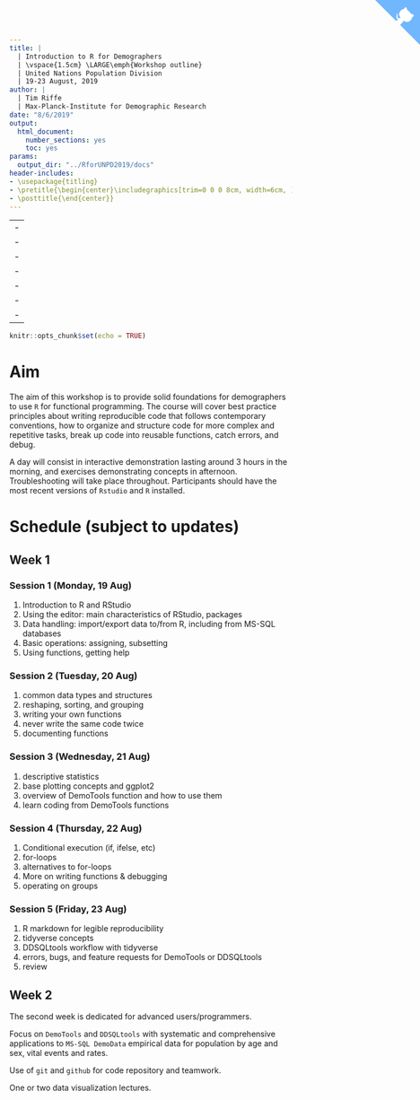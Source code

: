 ```yaml
---
title: | 
  | Introduction to R for Demographers
  | \vspace{1.5cm} \LARGE\emph{Workshop outline}
  | United Nations Population Division
  | 19-23 August, 2019
author: |
  | Tim Riffe
  | Max-Planck-Institute for Demographic Research
date: "8/6/2019"
output:
  html_document:
    number_sections: yes
    toc: yes
params:
  output_dir: "../RforUNPD2019/docs"
header-includes:
- \usepackage{titling}
- \pretitle{\begin{center}\includegraphics[trim=0 0 0 8cm, width=6cm, ]{assets/MPIDR_square_color.pdf}\\[\bigskipamount]}
- \posttitle{\end{center}}
---
```


<a href="https://github.com/timriffe/RforUNPD2019" class="github-corner" aria-label="View source on GitHub"><svg width="80" height="80" viewBox="0 0 250 250" style="fill:#70B7FD; color:#fff; position: absolute; top: 0; border: 0; right: 0;" aria-hidden="true"><path d="M0,0 L115,115 L130,115 L142,142 L250,250 L250,0 Z"></path><path d="M128.3,109.0 C113.8,99.7 119.0,89.6 119.0,89.6 C122.0,82.7 120.5,78.6 120.5,78.6 C119.2,72.0 123.4,76.3 123.4,76.3 C127.3,80.9 125.5,87.3 125.5,87.3 C122.9,97.6 130.6,101.9 134.4,103.2" fill="currentColor" style="transform-origin: 130px 106px;" class="octo-arm"></path><path d="M115.0,115.0 C114.9,115.1 118.7,116.5 119.8,115.4 L133.7,101.6 C136.9,99.2 139.9,98.4 142.2,98.6 C133.8,88.0 127.5,74.4 143.8,58.0 C148.5,53.4 154.0,51.2 159.7,51.0 C160.3,49.4 163.2,43.6 171.4,40.1 C171.4,40.1 176.1,42.5 178.8,56.2 C183.1,58.6 187.2,61.8 190.9,65.4 C194.5,69.0 197.7,73.2 200.1,77.6 C213.8,80.2 216.3,84.9 216.3,84.9 C212.7,93.1 206.9,96.0 205.4,96.6 C205.1,102.4 203.0,107.8 198.3,112.5 C181.9,128.9 168.3,122.5 157.7,114.1 C157.9,116.9 156.7,120.9 152.7,124.9 L141.0,136.5 C139.8,137.7 141.6,141.9 141.8,141.8 Z" fill="currentColor" class="octo-body"></path></svg></a><style>.github-corner:hover .octo-arm{animation:octocat-wave 560ms ease-in-out}@keyframes octocat-wave{0%,100%{transform:rotate(0)}20%,60%{transform:rotate(-25deg)}40%,80%{transform:rotate(10deg)}}@media (max-width:500px){.github-corner:hover .octo-arm{animation:none}.github-corner .octo-arm{animation:octocat-wave 560ms ease-in-out}}</style>

---
- \usepackage{fancyhdr}
- \usepackage{wrapfig}
- \pagestyle{fancy}
- \fancyhead[LE]{\thepage~\qquad~Barcelona Summer School of Demography}
- \fancyhead[RE]{Outline}
- \fancyhead[LO]{Getting started}
- \fancyhead[RO]{T.~Riffe~\qquad~\thepage}
---


```r
knitr::opts_chunk$set(echo = TRUE)
```

# Aim
The aim of this workshop is to provide solid foundations for demographers to use `R` for functional programming. The course will cover best practice principles about writing reproducible code that follows contemporary conventions, how to organize and structure code for more complex and repetitive tasks, break up code into reusable functions, catch errors, and debug.

A day will consist in interactive demonstration lasting around 3 hours in the morning, and exercises demonstrating concepts in afternoon. Troubleshooting will take place throughout. Participants should have the most recent versions of `Rstudio` and `R` installed.

# Schedule (subject to updates)

## Week 1
### Session 1 (Monday, 19 Aug)
1) Introduction to R and RStudio
2) Using the editor: main characteristics of RStudio, packages
3) Data handling: import/export data to/from R, including from MS-SQL databases
4) Basic operations: assigning, subsetting
5) Using functions, getting help

### Session 2 (Tuesday, 20 Aug)
1) common data types and structures
2) reshaping, sorting, and grouping
3) writing your own functions
4) never write the same code twice
5) documenting functions

### Session 3 (Wednesday, 21 Aug)
1) descriptive statistics
2) base plotting concepts and ggplot2
3) overview of DemoTools function and how to use them
4) learn coding from DemoTools functions

### Session 4 (Thursday, 22 Aug)
1) Conditional execution (if, ifelse, etc)
2) for-loops
3) alternatives to for-loops
4) More on writing functions & debugging
5) operating on groups

### Session 5 (Friday, 23 Aug)
1) R markdown for legible reproducibility
2) tidyverse concepts 
3) DDSQLtools workflow with tidyverse
4) errors, bugs, and feature requests for DemoTools or DDSQLtools
5) review 

## Week 2
The second week is dedicated for advanced users/programmers.

Focus on `DemoTools` and `DDSQLtools` with systematic and comprehensive applications to `MS-SQL DemoData` empirical data for population by age and sex, vital events and rates.

Use of `git` and `github` for code repository and teamwork.

One or two data visualization lectures.



